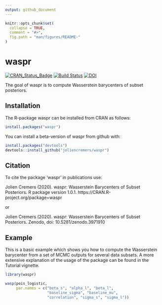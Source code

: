 ```yaml
---
output: github_document
---
```


<!-- README.md is generated from README.Rmd. Please edit that file -->

```r
knitr::opts_chunk$set(
  collapse = TRUE,
  comment = "#>",
  fig.path = "man/figures/README-"
)
```
# waspr
[![CRAN_Status_Badge](http://www.r-pkg.org/badges/version/waspr)](https://cran.r-project.org/package=waspr)
[![Build Status](https://travis-ci.org/joliencremers/waspr.svg?branch=master)](https://travis-ci.org/joliencremers/waspr)
[![DOI](https://zenodo.org/badge/DOI/10.5281/zenodo.3971910.svg)](https://doi.org/10.5281/zenodo.3971910)

The goal of waspr is to compute Wasserstein barycenters of subset posteriors. 

## Installation

The R-package waspr can be installed from CRAN as follows:

```r
install.packages("waspr")
```

You can install a beta-version of waspr from github with:

```r
install.packages("devtools")
devtools::install_github("joliencremers/waspr")
```

## Citation

To cite the package ‘waspr’ in publications use:

Jolien Cremers (2020). waspr: Wasserstein Barycenters of Subset Posteriors. R package
  version 1.0.1. https://CRAN.R-project.org/package=waspr
  
or 

Jolien Cremers (2020). waspr: Wasserstein Barycenters of Subset Posteriors. Zenodo, doi: 10.5281/zenodo.3971910


## Example

This is a basic example which shows you how to compute the Wasserstein
barycenter from a set of MCMC outputs for several data subsets. A more extensive
explanation of the usage of the package can be found in the Tutorial vignette.

```r
library(waspr)

wasp(pois_logistic,
     par.names = c("beta_s", "alpha_l", "beta_l",
                   "baseline_sigma", "baseline_mu",
                   "correlation", "sigma_s", "sigma_l"))
```
